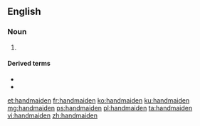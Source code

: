 ==English==

===Noun===
{{en-noun}}

# {{alternative form of|handmaid|lang=en}}

====Derived terms====
* {{l|en|handmaidenhood}}
* {{l|en|handmaidenly}}

[[et:handmaiden]]
[[fr:handmaiden]]
[[ko:handmaiden]]
[[ku:handmaiden]]
[[mg:handmaiden]]
[[ps:handmaiden]]
[[pl:handmaiden]]
[[ta:handmaiden]]
[[vi:handmaiden]]
[[zh:handmaiden]]